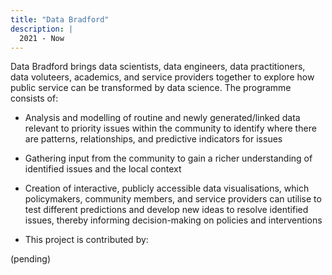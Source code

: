 ```yaml
---
title: "Data Bradford"
description: |
  2021 - Now
---
```


Data Bradford brings data scientists, data engineers, data practitioners, data voluteers, academics, and service providers together to explore how public service can be transformed by data science. The programme consists of:

-   Analysis and modelling of routine and newly generated/linked data relevant to priority issues within the community to identify where there are patterns, relationships, and predictive indicators for issues

-   Gathering input from the community to gain a richer understanding of identified issues and the local context

-   Creation of interactive, publicly accessible data visualisations, which policymakers, community members, and service providers can utilise to test different predictions and develop new ideas to resolve identified issues, thereby informing decision-making on policies and interventions

-   This project is contributed by:

(pending)
